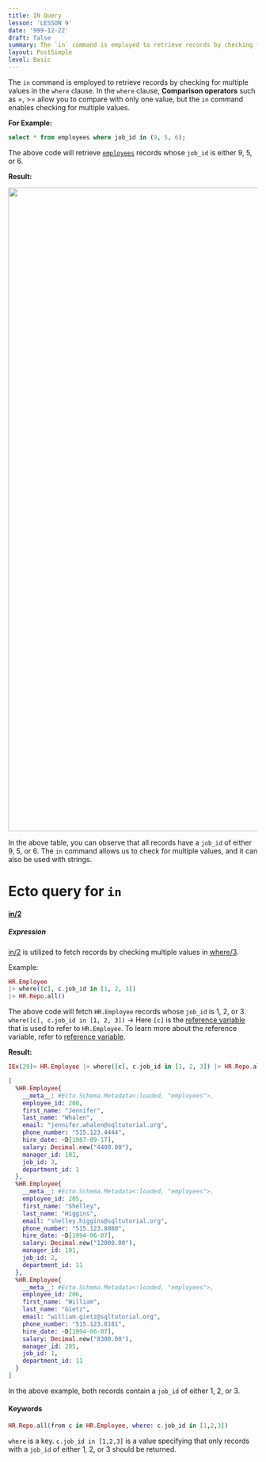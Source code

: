 ```yaml
---
title: IN Query
lesson: 'LESSON 9'
date: '999-12-22'
draft: false
summary: The `in` command is employed to retrieve records by checking for multiple values in the `where` clause.
layout: PostSimple
level: Basic
---
```


The `in` command is employed to retrieve records by checking for multiple values in the `where` clause. In the `where` clause, **Comparison operators** such as =, >= allow you to compare with only one value, but the  `in` command enables checking for multiple values.

**For Example:**

``` SQL
select * from employees where job_id in (9, 5, 6);
```

The above code will retrieve <a href="/blog/Introduction">`employees`</a> records whose `job_id` is either 9, 5, or 6.

**Result:**

<img src="/static/images/Pastedimage20231114161057.png" width="1300" />

In the above table, you can observe that all records have a `job_id` of either 9, 5, or 6. The `in` command allows us to check for multiple values, and it can also be used with strings.

# Ecto query for `in`

#### [in/2](https://hexdocs.pm/ecto/Ecto.Query.API.html#in/2)

##### Expression

[in/2](https://hexdocs.pm/ecto/Ecto.Query.API.html#in/2) is utilized to fetch records by checking multiple values in [where/3](https://hexdocs.pm/ecto/Ecto.Query.html#where/3).

Example:

``` Elixir
HR.Employee 
|> where([c], c.job_id in [1, 2, 3]) 
|> HR.Repo.all()
```

The above code will fetch `HR.Employee` records whose `job_id` is 1, 2, or 3. 
`where([c], c.job_id in [1, 2, 3])` -> Here `[c]` is the <a href="/blog/Aliases in Ecto">reference variable</a> that is used to refer to `HR.Employee`.  To learn more about the reference variable, refer to <a href="/blog/Aliases in Ecto">reference variable</a>.


**Result:**

```Elixir
IEx(29)> HR.Employee |> where([c], c.job_id in [1, 2, 3]) |> HR.Repo.all()

[
  %HR.Employee{
    __meta__: #Ecto.Schema.Metadata<:loaded, "employees">,
    employee_id: 200,
    first_name: "Jennifer",
    last_name: "Whalen",
    email: "jennifer.whalen@sqltutorial.org",
    phone_number: "515.123.4444",
    hire_date: ~D[1987-09-17],
    salary: Decimal.new("4400.00"),
    manager_id: 101,
    job_id: 3,
    department_id: 1
  },
  %HR.Employee{
    __meta__: #Ecto.Schema.Metadata<:loaded, "employees">,
    employee_id: 205,
    first_name: "Shelley",
    last_name: "Higgins",
    email: "shelley.higgins@sqltutorial.org",
    phone_number: "515.123.8080",
    hire_date: ~D[1994-06-07],
    salary: Decimal.new("12000.00"),
    manager_id: 101,
    job_id: 2,
    department_id: 11
  },
  %HR.Employee{
    __meta__: #Ecto.Schema.Metadata<:loaded, "employees">,
    employee_id: 206,
    first_name: "William",
    last_name: "Gietz",
    email: "william.gietz@sqltutorial.org",
    phone_number: "515.123.8181",
    hire_date: ~D[1994-06-07],
    salary: Decimal.new("8300.00"),
    manager_id: 205,
    job_id: 1,
    department_id: 11
  }
]
```

In the above example, both records contain a `job_id` of either 1, 2, or 3.

#### Keywords

``` Elixir
HR.Repo.all(from c in HR.Employee, where: c.job_id in [1,2,3])  
```

`where` is a key.  `c.job_id in [1,2,3]` is a value specifying that only records with a `job_id` of either 1, 2, or 3 should be returned.